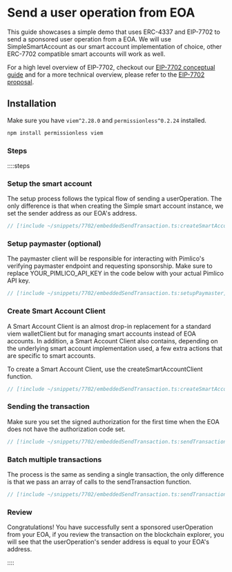 # Send a user operation from EOA

This guide showcases a simple demo that uses ERC-4337 and EIP-7702 to send a sponsored user operation from a EOA. We will use SimpleSmartAccount as our smart account implementation of choice, other ERC-7702 compatible smart accounts will work as well.

For a high level overview of EIP-7702, checkout our [EIP-7702 conceptual guide](/guides/eip7702) and for a more technical overview, please refer to the [EIP-7702 proposal](https://eips.ethereum.org/EIPS/eip-7702).

## Installation

Make sure you have `viem^2.28.0` and `permissionless^0.2.24` installed.

```bash
npm install permissionless viem
```

### Steps

::::steps

### Setup the smart account

The setup process follows the typical flow of sending a userOperation. The only difference is that when creating the Simple smart account instance, we set the sender address as our EOA's address.

```ts
// [!include ~/snippets/7702/embeddedSendTransaction.ts:createSmartAccount]
```

### Setup paymaster (optional)

The paymaster client will be responsible for interacting with Pimlico's verifying paymaster endpoint and requesting sponsorship. Make sure to replace YOUR_PIMLICO_API_KEY in the code below with your actual Pimlico API key.

```ts
// [!include ~/snippets/7702/embeddedSendTransaction.ts:setupPaymaster]
```


### Create Smart Account Client

A Smart Account Client is an almost drop-in replacement for a standard viem walletClient but for managing smart accounts instead of EOA accounts. In addition, a Smart Account Client also contains, depending on the underlying smart account implementation used, a few extra actions that are specific to smart accounts.

To create a Smart Account Client, use the createSmartAccountClient function.

```ts
// [!include ~/snippets/7702/embeddedSendTransaction.ts:createSmartAccountClient]
```


### Sending the transaction

Make sure you set the signed authorization for the first time when the EOA does not have the authorization code set.

```ts
// [!include ~/snippets/7702/embeddedSendTransaction.ts:sendTransaction]
```


### Batch multiple transactions

The process is the same as sending a single transaction, the only difference is that we pass an array of calls to the sendTransaction function.

```ts
// [!include ~/snippets/7702/embeddedSendTransaction.ts:sendTransactions]
```


### Review

Congratulations! You have successfully sent a sponsored userOperation from your EOA, if you review the transaction on the blockchain explorer, you will see that the userOperation's sender address is equal to your EOA's address.

::::
